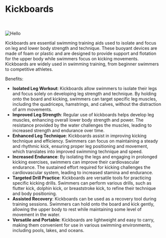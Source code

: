 
# Kickboards
<br></br>
<Image src="/images/kickboard.jpg" alt="Hello" width={500} height={500} />


Kickboards are essential swimming training aids used to isolate and focus on leg and lower body strength and technique. These buoyant devices are made of foam or plastic and are designed to provide support and flotation for the upper body while swimmers focus on kicking movements. Kickboards are widely used in swimming training, from beginner swimmers to competitive athletes.

Benefits:
- **Isolated Leg Workout**: Kickboards allow swimmers to isolate their legs and focus solely on developing leg strength and technique. By holding onto the board and kicking, swimmers can target specific leg muscles, including the quadriceps, hamstrings, and calves, without the distraction of arm movements.
- **Improved Leg Strength**: Regular use of kickboards helps develop leg muscles, enhancing overall lower body strength and power. The resistance provided by the water challenges the muscles, leading to increased strength and endurance over time.
- **Enhanced Leg Technique**: Kickboards assist in improving kicking technique and efficiency. Swimmers can focus on maintaining a steady and rhythmic kick, ensuring proper leg positioning and movement, which translates into improved swimming technique and speed.
- **Increased Endurance**: By isolating the legs and engaging in prolonged kicking exercises, swimmers can improve their cardiovascular endurance. The sustained effort required for kicking challenges the cardiovascular system, leading to increased stamina and endurance.
- **Targeted Drill Practice**: Kickboards are versatile tools for practicing specific kicking drills. Swimmers can perform various drills, such as flutter kick, dolphin kick, or breaststroke kick, to refine their technique and body positioning.
- **Assisted Recovery**: Kickboards can be used as a recovery tool during training sessions. Swimmers can hold onto the board and kick gently, allowing the upper body to rest while maintaining some level of movement in the water.
- **Versatile and Portable**: Kickboards are lightweight and easy to carry, making them convenient for use in various swimming environments, including pools, lakes, and oceans.